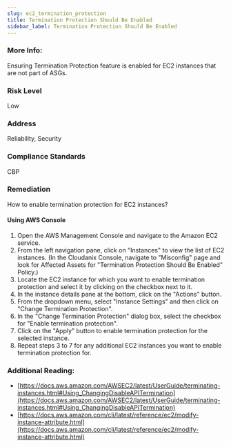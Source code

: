 ```yaml
---
slug: ec2_termination_protection
title: Termination Protection Should Be Enabled
sidebar_label: Termination Protection Should Be Enabled
---
```


### More Info:

Ensuring Termination Protection feature is enabled for EC2 instances that are not part of ASGs.

### Risk Level

Low

### Address

Reliability, Security

### Compliance Standards

CBP

### Remediation

How to enable termination protection for EC2 instances?

#### Using AWS Console

1. Open the AWS Management Console and navigate to the Amazon EC2 service.
2. From the left navigation pane, click on "Instances" to view the list of EC2 instances.
    (In the Cloudanix Console, navigate to "Misconfig" page and look for Affected Assets for "Termination Protection Should Be Enabled" Policy.)
3. Locate the EC2 instance for which you want to enable termination protection and select it by clicking on the checkbox next to it.
4. In the instance details pane at the bottom, click on the "Actions" button.
5. From the dropdown menu, select "Instance Settings" and then click on "Change Termination Protection".
6. In the "Change Termination Protection" dialog box, select the checkbox for "Enable termination protection".
7. Click on the "Apply" button to enable termination protection for the selected instance.
8. Repeat steps 3 to 7 for any additional EC2 instances you want to enable termination protection for.

### Additional Reading:

- [https://docs.aws.amazon.com/AWSEC2/latest/UserGuide/terminating-instances.html#Using_ChangingDisableAPITermination](https://docs.aws.amazon.com/AWSEC2/latest/UserGuide/terminating-instances.html#Using_ChangingDisableAPITermination) 
- [https://docs.aws.amazon.com/cli/latest/reference/ec2/modify-instance-attribute.html](https://docs.aws.amazon.com/cli/latest/reference/ec2/modify-instance-attribute.html) 

